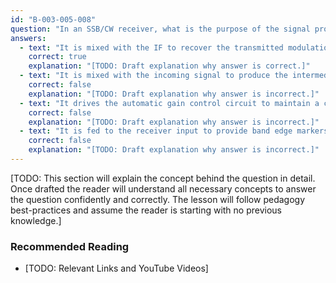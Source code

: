 ```yaml
---
id: "B-003-005-008"
question: "In an SSB/CW receiver, what is the purpose of the signal produced by the beat frequency oscillator (BFO)?"
answers:
  - text: "It is mixed with the IF to recover the transmitted modulation"
    correct: true
    explanation: "[TODO: Draft explanation why answer is correct.]"
  - text: "It is mixed with the incoming signal to produce the intermediate frequency"
    correct: false
    explanation: "[TODO: Draft explanation why answer is incorrect.]"
  - text: "It drives the automatic gain control circuit to maintain a constant audio level"
    correct: false
    explanation: "[TODO: Draft explanation why answer is incorrect.]"
  - text: "It is fed to the receiver input to provide band edge markers"
    correct: false
    explanation: "[TODO: Draft explanation why answer is incorrect.]"
---
```


[TODO: This section will explain the concept behind the question in detail. Once drafted the reader will understand all necessary concepts to answer the question confidently and correctly. The lesson will follow pedagogy best-practices and assume the reader is starting with no previous knowledge.]

### Recommended Reading

- [TODO: Relevant Links and YouTube Videos]

